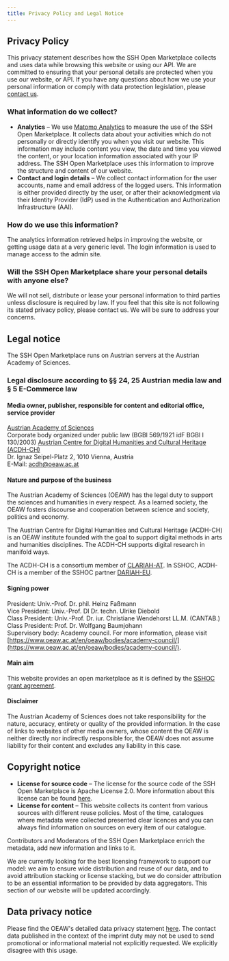 ```yaml
---
title: Privacy Policy and Legal Notice
---
```


## Privacy Policy

This privacy statement describes how the SSH Open Marketplace collects and uses data while browsing
this website or using our API. We are committed to ensuring that your personal details are protected
when you use our website, or API. If you have any questions about how we use your personal
information or comply with data protection legislation, please [contact us](/contact).

### What information do we collect?

- **Analytics** – We use [Matomo Analytics](https://matomo.org/) to measure the use of the SSH Open
  Marketplace. It collects data about your activities which do not personally or directly identify
  you when you visit our website. This information may include content you view, the date and time
  you viewed the content, or your location information associated with your IP address. The SSH Open
  Marketplace uses this information to improve the structure and content of our website.
- **Contact and login details** – We collect contact information for the user accounts, name and
  email address of the logged users. This information is either provided directly by the user, or
  after their acknowledgment via their Identity Provider (IdP) used in the Authentication and
  Authorization Infrastructure (AAI).

### How do we use this information?

The analytics information retrieved helps in improving the website, or getting usage data at a very
generic level. The login information is used to manage access to the admin site.

### Will the SSH Open Marketplace share your personal details with anyone else?

We will not sell, distribute or lease your personal information to third parties unless disclosure
is required by law. If you feel that this site is not following its stated privacy policy, please
contact us. We will be sure to address your concerns.

## Legal notice

The SSH Open Marketplace runs on Austrian servers at the Austrian Academy of Sciences.

### Legal disclosure according to §§ 24, 25 Austrian media law and § 5 E-Commerce law

#### Media owner, publisher, responsible for content and editorial office, service provider

[Austrian Academy of Sciences](https://www.oeaw.ac.at/en/) \
Corporate body organized under public law (BGBl 569/1921 idF BGBl I 130/2003)
[Austrian Centre for Digital Humanities and Cultural Heritage (ACDH-CH)](https://acdh.oeaw.ac.at/) \
Dr. Ignaz Seipel-Platz 2, 1010 Vienna, Austria \
E-Mail: [acdh@oeaw.ac.at](mailto:acdh@oeaw.ac.at)

#### Nature and purpose of the business

The Austrian Academy of Sciences (OEAW) has the legal duty to support the sciences and humanities in
every respect. As a learned society, the OEAW fosters discourse and cooperation between science and
society, politics and economy.

The Austrian Centre for Digital Humanities and Cultural Heritage (ACDH-CH) is an OEAW institute
founded with the goal to support digital methods in arts and humanities disciplines. The ACDH-CH
supports digital research in manifold ways.

The ACDH-CH is a consortium member of [CLARIAH-AT](https://clariah.at/). In SSHOC, ACDH-CH is a
member of the SSHOC partner [DARIAH-EU](https://www.dariah.eu/).

#### Signing power

President: Univ.-Prof. Dr. phil. Heinz Faßmann \
Vice President: Univ.-Prof. DI Dr. techn. Ulrike Diebold \
Class President: Univ.-Prof. Dr. iur. Christiane Wendehorst LL.M. (CANTAB.) \
Class President: Prof. Dr. Wolfgang Baumjohann \
Supervisory body: Academy council. For more information, please visit
[https://www.oeaw.ac.at/en/oeaw/bodies/academy-council/](https://www.oeaw.ac.at/en/oeaw/bodies/academy-council/).

#### Main aim

This website provides an open marketplace as it is defined by the
[SSHOC grant agreement](https://cordis.europa.eu/project/id/823782/).

#### Disclaimer

The Austrian Academy of Sciences does not take responsibility for the nature, accuracy, entirety or
quality of the provided information. In the case of links to websites of other media owners, whose
content the OEAW is neither directly nor indirectly responsible for, the OEAW does not assume
liability for their content and excludes any liability in this case.

## Copyright notice

- **License for source code** – The license for the source code of the SSH Open Marketplace is
  Apache License 2.0. More information about this license can be found
  [here](https://choosealicense.com/licenses/apache-2.0/).
- **License for content** – This website collects its content from various sources with different
  reuse policies. Most of the time, catalogues where metadata were collected presented clear
  licences and you can always find information on sources on every item of our catalogue.

Contributors and Moderators of the SSH Open Marketplace enrich the metadata, add new information and
links to it.

We are currently looking for the best licensing framework to support our model: we aim to ensure
wide distribution and reuse of our data, and to avoid attribution stacking or license stacking, but
we do consider attribution to be an essential information to be provided by data aggregators. This
section of our website will be updated accordingly.

## Data privacy notice

Please find the OEAW's detailed data privacy statement
[here](https://www.oeaw.ac.at/en/oeaw/data-protection/). The contact data published in the context
of the imprint duty may not be used to send promotional or informational material not explicitly
requested. We explicitly disagree with this usage.
